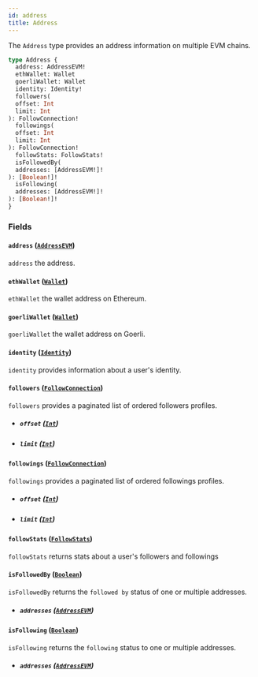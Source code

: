 ```yaml
---
id: address
title: Address
---
```



The `Address` type provides an address information on multiple EVM chains.

```graphql
type Address {
  address: AddressEVM!
  ethWallet: Wallet
  goerliWallet: Wallet
  identity: Identity!
  followers(
  offset: Int
  limit: Int
): FollowConnection!
  followings(
  offset: Int
  limit: Int
): FollowConnection!
  followStats: FollowStats!
  isFollowedBy(
  addresses: [AddressEVM!]!
): [Boolean!]!
  isFollowing(
  addresses: [AddressEVM!]!
): [Boolean!]!
}
```


### Fields

#### `address` ([`AddressEVM`](/reference/scalars/address-evm))

`address` the address.


#### `ethWallet` ([`Wallet`](/reference/objects/wallet))

`ethWallet` the wallet address on Ethereum.


#### `goerliWallet` ([`Wallet`](/reference/objects/wallet))

`goerliWallet` the wallet address on Goerli.


#### `identity` ([`Identity`](/reference/objects/identity))

`identity` provides information about a user's identity.


#### `followers` ([`FollowConnection`](/reference/objects/follow-connection))

`followers` provides a paginated list of ordered followers profiles.
- ##### `offset` ([`Int`](/reference/scalars/int))




- ##### `limit` ([`Int`](/reference/scalars/int))




#### `followings` ([`FollowConnection`](/reference/objects/follow-connection))

`followings` provides a paginated list of ordered followings profiles.
- ##### `offset` ([`Int`](/reference/scalars/int))




- ##### `limit` ([`Int`](/reference/scalars/int))




#### `followStats` ([`FollowStats`](/reference/objects/follow-stats))

`followStats` returns stats about a user's followers and followings


#### `isFollowedBy` ([`Boolean`](/reference/scalars/boolean))

`isFollowedBy` returns the `followed by` status of one or multiple addresses.
- ##### `addresses` ([`AddressEVM`](/reference/scalars/address-evm))




#### `isFollowing` ([`Boolean`](/reference/scalars/boolean))

`isFollowing` returns the `following` status to one or multiple addresses.
- ##### `addresses` ([`AddressEVM`](/reference/scalars/address-evm))






